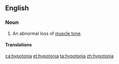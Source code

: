 ==English==

===Noun===
{{wikipedia}}
{{en-noun|~}}

# An abnormal loss of [[muscle tone]].

====Translations====
{{trans-top|abnormal loss of muscle tone}}
{{trans-mid}}
{{trans-bottom}}

[[ca:hypotonia]]
[[et:hypotonia]]
[[ta:hypotonia]]
[[zh:hypotonia]]